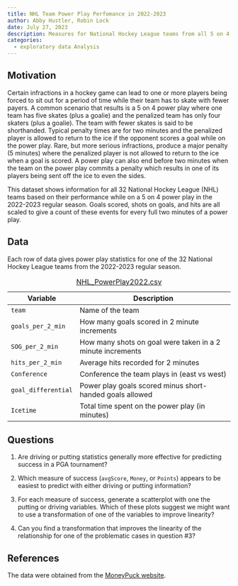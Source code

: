 ```yaml
---
title: NHL Team Power Play Perfomance in 2022-2023
author: Abby Hustler, Robin Lock
date: July 27, 2023
description: Measures for National Hockey League teams from all 5 on 4 power plays in the 2022-2023 season.  
categories:
  - exploratory data Analysis
---
```


## Motivation

Certain infractions in a hockey game can lead to one or more players being forced to sit out for a period of time while their team has to skate with fewer payers. A common scenario that results is a 5 on 4 power play where one team has five skates (plus a goalie) and the penalized team has only four skaters (plus a goalie). The team with fewer skates is said to be shorthanded. Typical penalty times are for two minutes and the penalized player is allowed to return to the ice if the opponent scores a goal while on the power play. Rare, but more serious infractions, produce a major penalty (5 minutes) where the penalized player is not allowed to return to the ice when a goal is scored. A power play can also end before two minutes when the team on the power play commits a penalty which results in one of its players being sent off the ice to even the sides.

This dataset shows information for all 32 National Hockey League (NHL) teams based on their performance while on a 5 on 4 power play in the 2022-2023 regular season. Goals scored, shots on goals, and hits are all scaled to give a count of these events for every full two minutes of a power play.

## Data

Each row of data gives power play statistics for one of the 32 National Hockey League teams from the 2022-2023 regular season.

| Variable            | Description                                                |
|--------------------|----------------------------------------------------|
| `team`              | Name of the team                                           |
| `goals_per_2_min`   | How many goals scored in 2 minute increments               |
| `SOG_per_2_min`     | How many shots on goal were taken in a 2 minute increments |
| `hits_per_2_min`    | Average hits recorded for 2 minutes                        |
| `Conference`        | Conference the team plays in (east vs west)                |
| `goal_differential` | Power play goals scored minus short-handed goals allowed   |
| `Icetime`           | Total time spent on the power play (in minutes)            |

: [NHL_PowerPlay2022.csv](../data/NHLPowerPlay2022.csv)

## Questions

1.  Are driving or putting statistics generally more effective for predicting success in a PGA tournament?

2.  Which measure of success (`avgScore`, `Money`, or `Points`) appears to be easiest to predict with either driving or putting information?

3.  For each measure of success, generate a scatterplot with one the putting or driving variables. Which of these plots suggest we might want to use a transformation of one of the variables to improve linearity?

4.  Can you find a transformation that improves the linearity of the relationship for one of the problematic cases in question #3?

## References

The data were obtained from the [MoneyPuck website](https://moneypuck.com/moneypuck/playerData/seasonSummary/2022/regular/teams).
